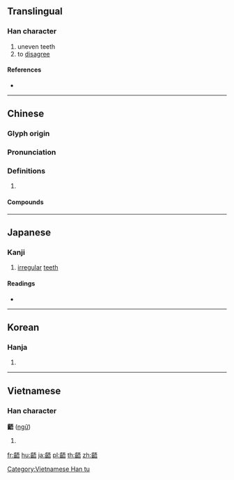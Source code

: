 {{character info/new}}
{{also|龉}}
==Translingual==
{{Han simplified forms|齬|𪘚|龉|ex=true}}

===Han character===
{{Han char|rn=211|rad=齒|as=07|sn=22|canj=YUMMR|four=21761}}

# uneven teeth
# to [[disagree]]

====References====
* {{Han ref|kx=1534.220|dkj=48680|dj=2072.370|hdz=74794.110|uh=9F6C|ud=40812|bh=C5C5|bd=50629}}

----

==Chinese==
{{zh-forms|s=龉}}

===Glyph origin===
{{Han etym}}

===Pronunciation===
{{zh-pron
|m=yǔ
|c=jyu5
|mc=y
|oc=y
|cat=
}}

===Definitions===
{{zh-hanzi}}

# {{rfdef|zh}}

====Compounds====
{{zh-der|齟齬}}

----

==Japanese==

===Kanji===
{{ja-kanji|grade=|rs=齒07}}

# [[irregular]] [[teeth]]

====Readings====
* {{ja-readings|on=[[ぎょ]] (gyo), [[ご]] (go)|kun=[[くいちがう]] (kuichigau), [[くいちがい]] (kuichigai)}}

----

==Korean==

===Hanja===
{{ko-hanja|hangeul=어|eumhun=|rv=eo|mr=ŏ|y=e}}

# {{defn|lang=ko|sort=齒07}}

----

==Vietnamese==

===Han character===
'''齬''' ([[ngữ]])

# {{defn|lang=vi}}

[[Category:Vietnamese Han tu]]

[[fr:齬]]
[[hu:齬]]
[[ja:齬]]
[[pl:齬]]
[[th:齬]]
[[zh:齬]]